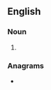 ==English==

===Noun===
{{head|en|noun plural form}}

# {{plural of|valuation|lang=en}}

===Anagrams===
* {{anagrams|en|salvatioun}}
